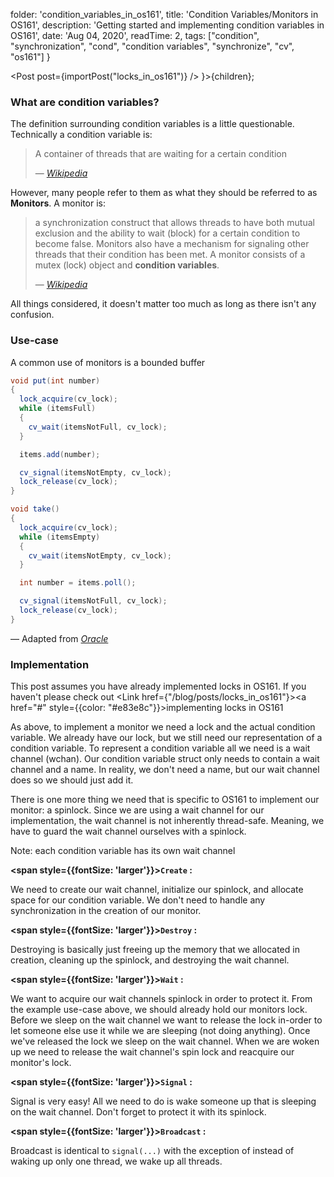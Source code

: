 

  folder: 'condition_variables_in_os161',
  title: 'Condition Variables/Monitors in OS161',
  description: 'Getting started and implementing condition variables in OS161',
  date: 'Aug 04, 2020',
  readTime: 2,
  tags: ["condition", "synchronization", "cond", "condition variables", "synchronize", "cv", "os161"]
}

  <Post post={importPost("locks_in_os161")} />
}>{children}</BlogPost>;

### What are condition variables?

The definition surrounding condition variables is a little questionable. Technically a condition variable is:
> A container of threads that are waiting for a certain condition
>
> — <cite><a href="https://en.wikipedia.org/wiki/Monitor_(synchronization)" target="_blank">Wikipedia</a></cite>

However, many people refer to them as what they should be referred to as **Monitors**. A monitor is:
> a synchronization construct that allows threads to have both mutual exclusion and the ability to wait (block) for a certain condition to become false. Monitors also have a mechanism for signaling other threads that their condition has been met. A monitor consists of a mutex (lock) object and **condition variables**.
>
> — <cite><a href="https://en.wikipedia.org/wiki/Monitor_(synchronization)" target="_blank">Wikipedia</a></cite>

All things considered, it doesn't matter too much as long as there isn't any confusion.

### Use-case

A common use of monitors is a bounded buffer 

```java
void put(int number)
{
  lock_acquire(cv_lock);
  while (itemsFull)
  {
    cv_wait(itemsNotFull, cv_lock);
  }

  items.add(number);

  cv_signal(itemsNotEmpty, cv_lock);
  lock_release(cv_lock);
}

void take()
{
  lock_acquire(cv_lock);
  while (itemsEmpty)
  {
    cv_wait(itemsNotEmpty, cv_lock);
  }

  int number = items.poll();

  cv_signal(itemsNotFull, cv_lock);
  lock_release(cv_lock);
}
```
— Adapted from <cite><a href="https://docs.oracle.com/javase/7/docs/api/java/util/concurrent/locks/Condition.html" target="_blank">Oracle</a></cite>

### Implementation

This post assumes you have already implemented locks in OS161. If you haven't please check out <Link href={"/blog/posts/locks_in_os161"}><a href="#" style={{color: "#e83e8c"}}>implementing locks in OS161</a></Link>

As above, to implement a monitor we need a lock and the actual condition variable. We already have our lock, but we still need our representation of
a condition variable. To represent a condition variable all we need is a wait channel (wchan). Our condition variable struct only needs to contain
a wait channel and a name. In reality, we don't need a name, but our wait channel does so we should just add it.

There is one more thing we need that is specific to OS161 to implement our monitor: a spinlock. Since we are using a wait channel for our implementation, the wait channel
is not inherently thread-safe. Meaning, we have to guard the wait channel ourselves with a spinlock.

Note: each condition variable has its own wait channel

**<span style={{fontSize: 'larger'}}>`Create`</span> :**

We need to create our wait channel, initialize our spinlock, and allocate space for our condition variable.
We don't need to handle any synchronization in the creation of our monitor.

**<span style={{fontSize: 'larger'}}>`Destroy`</span> :**

Destroying is basically just freeing up the memory that we allocated in creation, cleaning up the spinlock, and
destroying the wait channel.

**<span style={{fontSize: 'larger'}}>`Wait`</span> :**
 
We want to acquire our wait channels spinlock in order to protect it. From the example use-case above, we should already hold
our monitors lock. Before we sleep on the wait channel we want to release the lock in-order to let someone else use it while we
are sleeping (not doing anything). Once we've released the lock we sleep on the wait channel. When we are woken up we need to release 
the wait channel's spin lock and reacquire our monitor's lock.

**<span style={{fontSize: 'larger'}}>`Signal`</span> :**

Signal is very easy! All we need to do is wake someone up that is sleeping on the wait channel. Don't forget to protect it with its spinlock.

**<span style={{fontSize: 'larger'}}>`Broadcast`</span> :**

Broadcast is identical to `signal(...)` with the exception of instead of waking up only one thread, we wake up all threads.
